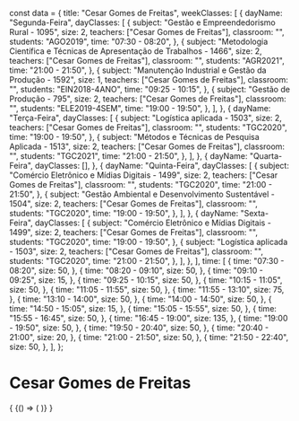 const data = {
  title: "Cesar Gomes de Freitas",
  weekClasses: [
    {
      dayName: "Segunda-Feira",
      dayClasses: [
        {
          subject: "Gestão e Empreendedorismo Rural - 1095",
          size: 2,
          teachers: ["Cesar Gomes de Freitas"],
          classroom: "",
          students: "AGO2019",
          time: "07:30 - 08:20",
        },
        {
          subject:
            "Metodologia Científica e Técnicas de Apresentação de Trabalhos - 1466",
          size: 2,
          teachers: ["Cesar Gomes de Freitas"],
          classroom: "",
          students: "AGR2021",
          time: "21:00 - 21:50",
        },
        {
          subject: "Manutenção Industrial e Gestão da Produção - 1592",
          size: 1,
          teachers: ["Cesar Gomes de Freitas"],
          classroom: "",
          students: "EIN2018-4ANO",
          time: "09:25 - 10:15",
        },
        {
          subject: "Gestão de Produção - 795",
          size: 2,
          teachers: ["Cesar Gomes de Freitas"],
          classroom: "",
          students: "ELE2019-4SEM",
          time: "19:00 - 19:50",
        },
      ],
    },
    {
      dayName: "Terça-Feira",
      dayClasses: [
        {
          subject: "Logística aplicada - 1503",
          size: 2,
          teachers: ["Cesar Gomes de Freitas"],
          classroom: "",
          students: "TGC2020",
          time: "19:00 - 19:50",
        },
        {
          subject: "Métodos e Técnicas de Pesquisa Aplicada - 1513",
          size: 2,
          teachers: ["Cesar Gomes de Freitas"],
          classroom: "",
          students: "TGC2021",
          time: "21:00 - 21:50",
        },
      ],
    },
    {
      dayName: "Quarta-Feira",
      dayClasses: [],
    },
    {
      dayName: "Quinta-Feira",
      dayClasses: [
        {
          subject: "Comércio Eletrônico e Mídias Digitais - 1499",
          size: 2,
          teachers: ["Cesar Gomes de Freitas"],
          classroom: "",
          students: "TGC2020",
          time: "21:00 - 21:50",
        },
        {
          subject: "Gestão Ambiental e Desenvolvimento Sustentável - 1504",
          size: 2,
          teachers: ["Cesar Gomes de Freitas"],
          classroom: "",
          students: "TGC2020",
          time: "19:00 - 19:50",
        },
      ],
    },
    {
      dayName: "Sexta-Feira",
      dayClasses: [
        {
          subject: "Comércio Eletrônico e Mídias Digitais - 1499",
          size: 2,
          teachers: ["Cesar Gomes de Freitas"],
          classroom: "",
          students: "TGC2020",
          time: "19:00 - 19:50",
        },
        {
          subject: "Logística aplicada - 1503",
          size: 2,
          teachers: ["Cesar Gomes de Freitas"],
          classroom: "",
          students: "TGC2020",
          time: "21:00 - 21:50",
        },
      ],
    },
  ],
  time: [
    {
      time: "07:30 - 08:20",
      size: 50,
    },
    {
      time: "08:20 - 09:10",
      size: 50,
    },
    {
      time: "09:10 - 09:25",
      size: 15,
    },
    {
      time: "09:25 - 10:15",
      size: 50,
    },
    {
      time: "10:15 - 11:05",
      size: 50,
    },
    {
      time: "11:05 - 11:55",
      size: 50,
    },
    {
      time: "11:55 - 13:10",
      size: 75,
    },
    {
      time: "13:10 - 14:00",
      size: 50,
    },
    {
      time: "14:00 - 14:50",
      size: 50,
    },
    {
      time: "14:50 - 15:05",
      size: 15,
    },
    {
      time: "15:05 - 15:55",
      size: 50,
    },
    {
      time: "15:55 - 16:45",
      size: 50,
    },
    {
      time: "16:45 - 19:00",
      size: 135,
    },
    {
      time: "19:00 - 19:50",
      size: 50,
    },
    {
      time: "19:50 - 20:40",
      size: 50,
    },
    {
      time: "20:40 - 21:00",
      size: 20,
    },
    {
      time: "21:00 - 21:50",
      size: 50,
    },
    {
      time: "21:50 - 22:40",
      size: 50,
    },
  ],
};

# Cesar Gomes de Freitas

<div>
  {
    <BrowserOnly>
      {() => (
        <Grid
          title={data.title}
          weekClasses={data.weekClasses}
          time={data.time}
        />
      )}
    </BrowserOnly>
  }
</div>
